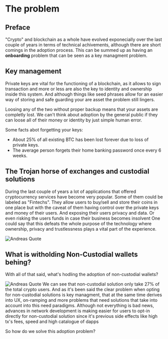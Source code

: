 # The problem

## Preface

"Crypto" and blockchain as a whole have evolved exponecially over the last couple of years in terms of technical achivements, although there are short comings in the adoption process. This can be summed up as having an **onboarding** problem that can be seen as a key managment problem.

## Key management

Private keys are vital for the functioning of a blockchain, as it allows to sign transaction and more or less are also the key to identity and ownership inside this system. And although things like seed phrases allow for an easier way of storing and safe guarding your are asset the problem still lingers.

Loosing any of the two without proper backup means that your assets are completly lost. We can't think about adoption by the general public if they can loose all of their money or identity by just simple human error.

Some facts abot forgetting your keys:

- About 25% of all existing BTC has been lost forever due to loss of private keys.
- The average person forgets their home banking password once every 6 weeks.

## The Trojan horse of exchanges and custodial solutions

During the last couple of years a lot of applications that offered cryptocurrency services have become very popular. Some of them could be labeled as "Fintechs". They allow users to buy/sell and store their coins in one place but with the caveat of them having control over the private keys and money of their users. And exposing their users privacy and data. Or even risking the users funds in case their business becomes insolvent
One could say that this defeats the whole purpose of the technology where ownership, privacy and trustlessness plays a vital part of the experience.


<Bleed>![Andreas Quote](../public/andreas.png)</Bleed>

## What is witholding Non-Custodial wallets behing?

With all of that said, what's hodling the adoption of non-custodial wallets?

<Bleed>![Andreas Quote](../public/adoptiongraph.png)</Bleed>
We can see that non-custodial solution only take 27% of the total crypto users. And
as it's been said the clear problem when opting for non-custodial solutions is key
managment, that at the same time derives into UX, on-ramping and more problems that
need solutions that take into account into this need paradigms. Although not everything
is bad news, advances in network development is making easier for users to opt-in
directly for non-custodial solution since it's previous side effects like high tx's
fees, speed and high catalogue of dapps

So how do we solve this adoption problem?
